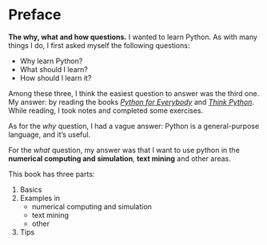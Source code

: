 # Preface {.unnumbered}

**The why, what and how questions.** I wanted to learn Python. As with many things I do, I first asked myself the following questions:

- Why learn Python?
- What should I learn?
- How should I learn it?

Among these three, I think the easiest question to answer was the third one. My answer: by reading the books [*Python for Everybody*](https://www.py4e.com/book) and [*Think Python*](https://allendowney.github.io/ThinkPython/). While reading, I took notes and completed some exercises.

As for the *why* question, I had a vague answer: Python is a general-purpose language, and it's useful.

For the *what* question, my answer was that I want to use python in the **numerical computing and simulation**, **text mining** and other areas.


This book has three parts:

1. Basics
1. Examples in 
    - numerical computing and simulation
    - text mining 
    - other 
1. Tips

